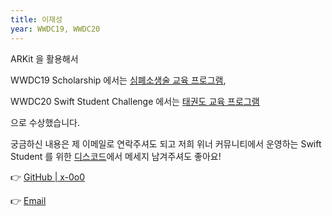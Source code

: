 ```yaml
---
title: 이재성
year: WWDC19, WWDC20
---
```


ARKit 을 활용해서

WWDC19 Scholarship 에서는 [심폐소생술 교육 프로그램](https://github.com/x-0o0/WWDC19-Jaesung),

WWDC20 Swift Student Challenge 에서는 [태권도 교육 프로그램](https://github.com/x-0o0/Taekwondo-at-Home)

으로 수상했습니다.

궁금하신 내용은 제 이메일로 연락주셔도 되고 저희 위너 커뮤니티에서 운영하는 Swift Student 를 위한 [디스코드](https://discord.com/invite/AES2GmPMc7)에서 메세지 남겨주셔도 좋아요!

👉 [GitHub | x-0o0](https://github.com/x-0o0)

👉 [Email](mailto:chic0815@icloud.com)
